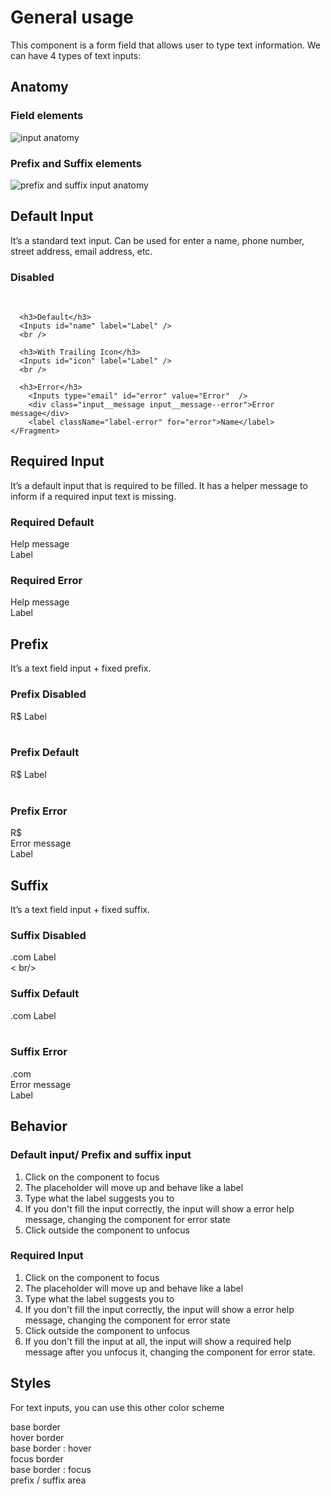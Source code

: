 

<Meta title="Components | Text Inputs" component={Inputs} />


# General usage

This component is a form field that allows user to type text information.
We can have 4 types of text inputs:

## Anatomy

### Field elements
![input anatomy](docs/anatomy.png)

### Prefix and Suffix elements
![prefix and suffix input anatomy](docs/anatomy-02.png)
<br />

## Default Input

It’s a standard text input. Can be used for enter a name, phone number, street address, email address, etc.

<Preview>
  <Story name="Default Input">
    <Fragment>
      <h3>Disabled</h3>
      <Inputs type="text" id="disabled" label="Disabled" disabled />
      <br />
      
      <h3>Default</h3>
      <Inputs id="name" label="Label" />
      <br />

      <h3>With Trailing Icon</h3>
      <Inputs id="icon" label="Label" />
      <br />
      
      <h3>Error</h3>
        <Inputs type="email" id="error" value="Error"  />
        <div class="input__message input__message--error">Error message</div>
        <label className="label-error" for="error">Name</label>
    </Fragment>
  </Story>
</Preview>

## Required Input

It’s a default input that is required to be filled. It has a helper message to inform if a required input text is missing.

<Preview>
  <Story name="Required Input">
  <Fragment>
    <h3>Required Default</h3>
    <div className="input__wrapper">
      <Inputs type="text" id="name" />
      <div class="input__message input__message--required">
        Help message
      </div>
      <span class="required"></span>
      <label for="name">Label</label>
    </div>
    <h3>Required Error</h3>
    <div className="input__wrapper">
      <Inputs type="email" id="required" value="Error" />
      <div class="input__message input__message--error">
        Help message
      </div>
      <span class="required"></span>
      <label for="required">Label</label>
    </div>
  </Fragment>
  </Story>
</Preview>

## Prefix

It’s a text field input + fixed prefix.

<Preview>
  <Story name="Prefix Input">
  <Fragment>
  <h3>Prefix Disabled</h3>
  <div className="input__wrapper">
      <Inputs className="input-prefix" id="prefix" disabled />
      <span class="prefix">R$</span>
      <label for="prefix">Label</label>
  </div>
  <br />
  <h3>Prefix Default</h3>
  <div className="input__wrapper">
      <Inputs className="input-prefix" id="help" />
      <span class="prefix">R$</span>
      <label for="help">Label</label>
  </div>
  <br />
  <h3>Prefix Error</h3>
  <div className="input__wrapper">
      <Inputs className="input-prefix" type="email" id="prefix-error" value="Error" />
      <span class="prefix">R$</span>
      <div class="input__message input__message--error">Error message</div>
      <label for="prefix-error">Label</label>
  </div>
</Fragment>
  </Story>
</Preview>

## Suffix

It’s a text field input + fixed suffix.

<Preview>
  <Story name="Suffix Input">
  <Fragment>
  <h3>Suffix Disabled</h3>
  <div className="input__wrapper">
      <Inputs className="input-suffix" id="suffix" disabled />
      <span class="suffix">.com</span>
      <label for="suffix">Label</label>
  </div>
  < br/>
  <h3>Suffix Default</h3>
  <div className="input__wrapper">
      <Inputs className="input-suffix" id="address" />
      <span class="suffix">.com</span>
      <label for="address">Label</label>
  </div>
    <br />
  <h3>Suffix Error</h3>
  <div className="input__wrapper">
      <Inputs className="input-suffix" type="email" id="suffix-error" value="Error" />
      <span class="suffix">.com</span>
      <div class="input__message input__message--error">Error message</div>
      <label for="suffix-error">Label</label>
  </div>
</Fragment>
  </Story>
</Preview>


## Behavior
### Default input/ Prefix and suffix input

1. Click on the component to focus
2. The placeholder will move up and behave like a label
3. Type what the label suggests you to
4. If you don't fill the input correctly, the input will show a error help message,
changing the component for error state
5. Click outside the component to unfocus

### Required Input

1. Click on the component to focus
2. The placeholder will move up and behave like a label
3. Type what the label suggests you to
4. If you don't fill the input correctly,
the input will show a error help message, changing the component for error state
5. Click outside the component to unfocus
6. If you don't fill the input at all, the input will show a required help
message after you unfocus it, changing the component for error state.

## Styles

For text inputs, you can use this other color scheme
<Preview>
  <Story name="Styles">
  <Fragment>
    <div className="input-colors base">
      base border
    </div>
    <div className="input-colors hover">
      <span>hover border</span>
    </div>
    <div className="input-colors hover-border">
      base border : hover
    </div>
    <div className="input-colors focus">
      focus border
    </div>
    <div className="input-colors focus-border">
      base border : focus    
    </div>
    <div className="input-colors prefix">
      prefix / suffix area    
    </div>
  </Fragment>
  </Story>
</Preview>
